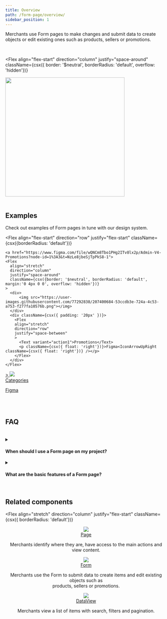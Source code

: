 ```yaml
---
title: Overview
path: /form-page/overview/
sidebar_position: 1
---
```



Merchants use Form pages to make changes and submit data to create objects or edit existing ones such as products, sellers or promotions.

<br />

<Flex
  align="flex-start"
  direction="column"
  justify="space-around"
  className={csx({ border: '$neutral', borderRadius: 'default', overflow: 'hidden'})}
>
  <div className={csx({ borderRadius: 'inherit'})} >
      <div className={csx({ borderRadius: 'inherit'})}><img height="372px" src="https://user-images.githubusercontent.com/77292838/207429299-b6b03b49-d649-4876-9098-0bbf81c9a270.png"></img></div>
  </div>
</Flex>

<br />

## Examples

Check out examples of Form pages in tune with our design system.

<Flex
  align="flex-start"
  direction="row"
  justify="flex-start"
  className={csx({borderRadius: 'default'})}
>
    <a href="https://www.figma.com/file/wQNCm8Tbo1PHg2ITv8lx2p/Admin-V4-Promotions?node-id=1%3A3&t=NzLe8jbeSjTpPkS8-1">
    <Flex
      align="stretch"
      direction="column"
      justify="space-around"
      className={csx({border: '$neutral', borderRadius: 'default', margin:'0 4px 0 0', overflow: 'hidden'})}
    >
      <div>
          <img src="https://user-images.githubusercontent.com/77292838/207400684-53ccdb3e-724a-4c53-a753-f277fa10576b.png"></img>
      </div>
      <div className={csx({ padding: '20px' })}>
        <Flex
        align="stretch"
        direction="row"
        justify="space-between"
        >
          <Text variant="action1">Promotions</Text>
          <p className={csx({ float: 'right'})}>Figma<IconArrowUpRight className={csx({ float: 'right'})} /></p>
        </Flex>
      </div>
    </Flex>
  </a>
  <a href="https://www.figma.com/file/M4O0WAcWAZ7eUDPPWH6mu3/Form-Page-Template?node-id=532%3A329153&t=zLVGmlcZxsuJe7JY-1">
    <Flex
      align="stretch"
      direction="column"
      justify="space-around"
      className={csx({border: '$neutral', borderRadius: 'default', margin:'0 0 0 4px',overflow: 'hidden'})}
    >
      <div>>
          <img src="https://user-images.githubusercontent.com/77292838/207400836-18132fac-062f-4fd0-befa-b7233eb516d3.png"></img>
      </div>
      <div className={csx({ padding: '20px' })}>
        <Flex
        align="stretch"
        direction="row"
        justify="space-between"
        >
          <Text variant="action1">Categories</Text>
          <p className={csx({ float: 'right'})}>Figma<IconArrowUpRight className={csx({ float: 'right'})} /></p>
        </Flex>
      </div>
    </Flex>
  </a>
</Flex>

<br />
<br />

## FAQ

<br />

<details>
  <summary><h4>When should I use a Form page on my project?</h4></summary>
  <div>
    Use a Form page when merchants need to create or edit an object, such as products, sellers or promotions. They will define an object by inputting data, selecting options and submitting them.
  </div>
</details>


<details>
  <summary><h4>What are the basic features of a Form page?</h4></summary>
  <div>
    <p>A Form page usually includes:
      <ul>
        <li>A <em>Save</em> Button for merchants to submit data when creating or editing an object.</li>
        <li>A <em>Cancel</em> Button for merchants to discard any changes and leave the form.</li>
        <li>A <em>Back</em> Button for merchants to go back to the previous screen and leave the form.</li>
        <li>A <a href="https://admin-ui.vercel.app/components/menu">Menu</a> with default actions like <em>Copy URL, Export</em> and <em>Delete</em> that usually appears in the Edit view, when the object already exists in the system. They can be adjusted according the the context you are working with.</li>
        <li>Static validation, which happens on the front end right after the user types anything.</li>
        <li>Dynamic validation, which happens on the back end after data is submitted.</li>
        <li>Form sections to separate different moments of the form, which may include:
          <ul>
            <li><strong>Input fields</strong>: <a href="https://admin-ui.vercel.app/components/text-input">TextInput</a>, <a href="https://admin-ui.vercel.app/components/text-area">TextArea</a>, <a href="https://admin-ui.vercel.app/components/number-input">NumberInput</a>, <a href="https://admin-ui.vercel.app/experimental/date-picker">DatePicker</a> and <a href="https://admin-ui.vercel.app/experimental/combobox">Combobox</a>.</li>
            <li><strong>Controls</strong>: <a href="https://admin-ui.vercel.app/components/checkbox">Checkbox</a>, <a href="https://admin-ui.vercel.app/components/radio">Radio</a>, <a href="https://admin-ui.vercel.app/components/select">Select</a> and <a href="https://admin-ui.vercel.app/components/switch">Switch</a>.</li>
            <li><strong>List</strong>: <a href="https://admin-ui.vercel.app/components/data-view">DataView</a></li>
        </ul>
      </li>
    </ul>
    </p>
  </div>
</details>


<br />

## Related components

<Flex
  align="stretch"
  direction="column"
  justify="flex-start"
  className={csx({ borderRadius: 'default'})}
>
  <div>
    <Flex
    align="center"
    direction="row"
    justify="flex-start"
    >
        <div className={csx({ width: '115px', height: '64px', left: '336px', top: '1884px'})}><a href="https://admin-ui.vercel.app/components/page"><img src="https://user-images.githubusercontent.com/77292838/191536013-c0245589-139a-423d-928a-d13cad37d57b.png"></img></a></div>
        <div className={csx({ padding: '30px'})}>
          <Flex
          align="flex-start"
          direction="column"
          justify="flex-end"
          >
            <a href="https://admin-ui.vercel.app/components/page" className={csx({ float: 'right'})}>Page<IconArrowUpRight className={csx({ float: 'right'})} /></a>
            <p>Merchants identify where they are, have access to the main actions and view content.</p>
          </Flex>
        </div>
    </Flex>
  </div>
    <div>
    <Flex
    align="center"
    direction="row"
    justify="flex-start"
    >
      <div className={csx({ width: '115px', height: '64px', left: '336px', top: '1884px'})}><a href="https://admin-ui.vercel.app/components/form"><img src="https://user-images.githubusercontent.com/77292838/207406473-1bea300e-1a65-49a7-a398-48a1061134ea.png"></img></a></div>
      <div className={csx({ padding: '30px'})}>
        <Flex
        align="flex-start"
        direction="column"
        justify="flex-end"
        >
          <a href="https://admin-ui.vercel.app/components/form" className={csx({ float: 'right'})}>Form<IconArrowUpRight className={csx({ float: 'right'})} /></a>
          <p>Merchants use the Form to submit data to create items and edit existing objects such as <br /> products, sellers or promotions.</p>
        </Flex>
      </div>
    </Flex>
  </div>
    <div>
    <Flex
    align="center"
    direction="row"
    justify="flex-start"
    >
      <div className={csx({ width: '115px', height: '64px', left: '336px', top: '1884px'})}><a href="https://admin-ui.vercel.app/components/data-view"><img src="https://user-images.githubusercontent.com/77292838/191536027-945041fc-6f1b-4aef-94a5-3edddf9717bc.png"></img></a></div>
      <div className={csx({ padding: '30px'})}>
        <Flex
        align="flex-start"
        direction="column"
        justify="flex-end"
        >
          <a href="https://admin-ui.vercel.app/components/data-view" className={csx({ float: 'right'})}>DataView<IconArrowUpRight className={csx({ float: 'right'})} /></a>
          <p>Merchants view a list of items with search, filters and pagination.</p>
        </Flex>
      </div>
    </Flex>
  </div>
</Flex>
